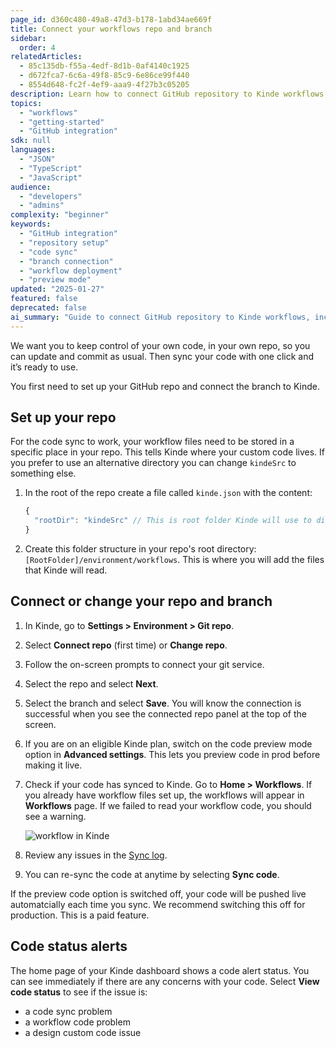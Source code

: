 ```yaml
---
page_id: d360c480-49a8-47d3-b178-1abd34ae669f
title: Connect your workflows repo and branch
sidebar:
  order: 4
relatedArticles:
  - 85c135db-f55a-4edf-8d1b-0af4140c1925
  - d672fca7-6c6a-49f8-85c9-6e86ce99f440
  - 8554d648-fc2f-4ef9-aaa9-4f27b3c05205
description: Learn how to connect GitHub repository to Kinde workflows, including repo setup with kinde.json configuration, branch selection, code sync, and preview mode for safe deployments.
topics:
  - "workflows"
  - "getting-started"
  - "GitHub integration"
sdk: null
languages:
  - "JSON"
  - "TypeScript"
  - "JavaScript"
audience:
  - "developers"
  - "admins"
complexity: "beginner"
keywords:
  - "GitHub integration"
  - "repository setup"
  - "code sync"
  - "branch connection"
  - "workflow deployment"
  - "preview mode"
updated: "2025-01-27"
featured: false
deprecated: false
ai_summary: "Guide to connect GitHub repository to Kinde workflows, including repo setup with kinde.json configuration, branch selection, code sync, and preview mode for safe deployments."
---
```


We want you to keep control of your own code, in your own repo, so you can update and commit as usual. Then sync your code with one click and it’s ready to use.

You first need to set up your GitHub repo and connect the branch to Kinde.

## Set up your repo

For the code sync to work, your workflow files need to be stored in a specific place in your repo. This tells Kinde where your custom code lives. If you prefer to use an alternative directory you can change `kindeSrc` to something else.

1. In the root of the repo create a file called `kinde.json` with the content:

   ```jsx
   {
     "rootDir": "kindeSrc" // This is root folder Kinde will use to discover workflows.
   }
   ```

2. Create this folder structure in your repo's root directory: `[RootFolder]/environment/workflows`. This is where you will add the files that Kinde will read.

## Connect or change your repo and branch

1. In Kinde, go to **Settings > Environment > Git repo**.
2. Select **Connect repo** (first time) or **Change repo**.
3. Follow the on-screen prompts to connect your git service.
4. Select the repo and select **Next**.
5. Select the branch and select **Save**. You will know the connection is successful when you see the connected repo panel at the top of the screen.
6. If you are on an eligible Kinde plan, switch on the code preview mode option in **Advanced settings**. This lets you preview code in prod before making it live.
7. Check if your code has synced to Kinde. Go to **Home > Workflows**. If you already have workflow files set up, the workflows will appear in **Workflows** page. If we failed to read your workflow code, you should see a warning.

   ![workflow in Kinde](https://imagedelivery.net/skPPZTHzSlcslvHjesZQcQ/7f6299c4-5af2-406a-4d8b-7e6812a94e00/public)

8. Review any issues in the [Sync log](/workflows/testing/preview-workflows/).
9. You can re-sync the code at anytime by selecting **Sync code**.

<Aside type="warning">

If the preview code option is switched off, your code will be pushed live automatcially each time you sync. We recommend switching this off for production. This is a paid feature.

</Aside>

## Code status alerts

The home page of your Kinde dashboard shows a code alert status. You can see immediately if there are any concerns with your code. Select **View code status** to see if the issue is:

- a code sync problem
- a workflow code problem
- a design custom code issue
